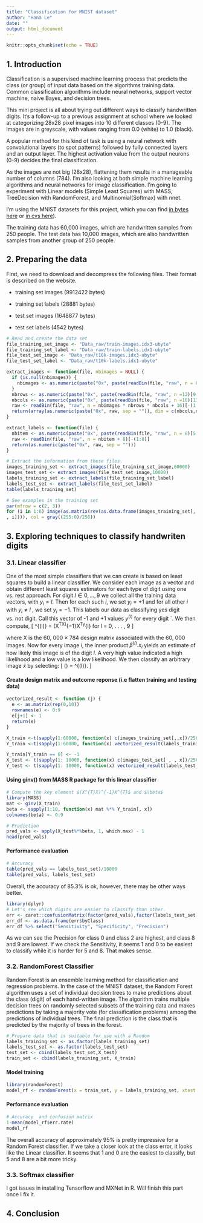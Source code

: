 ```yaml
---
title: "Classification for MNIST dataset"
author: "Hana Le"
date: ""
output: html_document
---
```


```r
knitr::opts_chunk$set(echo = TRUE)
```

## 1. Introduction

Classification is a supervised machine learning process that predicts the class (or group) of input data based on the algorithms training data. Common classification algorithms include neural networks, support vector machine, naive Bayes, and decision trees.

This mini project is all about trying out different ways to classify handwritten digits. It's a follow-up to a previous assignment at school where we looked at categorizing 28x28 pixel images into 10 different classes (0-9). The images are in greyscale, with values ranging from 0.0 (white) to 1.0 (black).

A popular method for this kind of task is using a neural network with convolutional layers (to spot patterns) followed by fully connected layers and an output layer. The highest activation value from the output neurons (0-9) decides the final classification.

As the images are not big (28x28), flattening them results in a manageable number of columns (784). I'm also looking at both simple machine learning algorithms and neural networks for image classification. I'm going to experiment with Linear models (Simple Least Squares) with MASS, TreeDecision with RandomForest, and  Multinomial(Softmax) with nnet.

I'm using the MNIST datasets for this project, which you can find [in bytes here](http://yann.lecun.com/exdb/mnist/) or [in cvs here](https://pjreddie.com/projects/mnist-in-csv/)).

The training data has 60,000 images, which are handwritten samples from 250 people. The test data has 10,000 images, which are also handwritten samples from another group of 250 people.

## 2. Preparing the data

First, we need to download and decompress the following files. Their format is described on the website.

- training set images (9912422 bytes)

- training set labels (28881 bytes)

- test set images (1648877 bytes)

- test set labels (4542 bytes)


```r
# Read and create the data set
file_training_set_image <- "Data_raw/train-images.idx3-ubyte"
file_training_set_label <- "Data_raw/train-labels.idx1-ubyte"
file_test_set_image <- "Data_raw/t10k-images.idx3-ubyte"
file_test_set_label <- "Data_raw/t10k-labels.idx1-ubyte"

extract_images <- function(file, nbimages = NULL) {
  if (is.null(nbimages)) {
    nbimages <- as.numeric(paste("0x", paste(readBin(file, "raw", n = 8)[5:8], collapse = ""), sep = ""))
  }
  nbrows <- as.numeric(paste("0x", paste(readBin(file, "raw", n =12)[9:12], collapse = ""), sep = ""))
  nbcols <- as.numeric(paste("0x", paste(readBin(file, "raw", n =16)[13:16], collapse = ""), sep = "")) 
  raw <- readBin(file, "raw", n = nbimages * nbrows * nbcols + 16)[-(1:16)]
  return(array(as.numeric(paste("0x", raw, sep = "")), dim = c(nbcols,nbrows,nbimages)))
}

extract_labels <- function(file) {
  nbitem <- as.numeric(paste("0x", paste(readBin(file, "raw", n = 8)[5:8], collapse = ""), sep = ""))
  raw <- readBin(file, "raw", n = nbitem + 8)[-(1:8)]
  return(as.numeric(paste("0x", raw, sep = "")))
}

```

```r
# Extract the information from these files.
images_training_set <- extract_images(file_training_set_image,60000)
images_test_set <- extract_images(file_test_set_image,10000)
labels_training_set <- extract_labels(file_training_set_label)
labels_test_set <- extract_labels(file_test_set_label)
table(labels_training_set)
```


```r
# See examples in the training set
par(mfrow = c(2, 3))
for (i in 1:6) image(as.matrix(rev(as.data.frame(images_training_set[,
, i]))), col = gray((255:0)/256))
```

## 3. Exploring techniques to classify handwriten digits
### 3.1. Linear classifier 

One of the most simple classifiers that we can create is based on least squares to build a linear classifier. We consider each image as a vector and obtain different least squares estimators for each type of digit using one vs. rest approach. For digit $l \in 0, . . . , 9$ we collect all the training data vectors, with $y_i = l$. Then for each such $i$, we set $y_i = +1$ and for all other $i$ with $y_i \neq l$ , we set $y_i = −1$. This labels our data as classifying yes digit vs. not digit. Call this vector of -1 and +1 values $y^(l)$ for every digit `.
We then compute,
\[
\beta^{(l)} = (X^TX)^{−1}X^Ty^{l} \quad for  \quad l = 0, . . . , 9
\]

where X is the 60, 000 × 784 design matrix associated with the 60, 000 images.
Now for every image i, the inner product $\beta^{(l)}.x_i$ yields an estimate of how likely this image is of the digit $l$. A very high value indicated a high likelihood and a low value is a low likelihood. We then classify an arbitrary image $\tilde{x}$ by selecting:
\[
\hat{y}(\tilde{x}) = \text{arg max} \beta^{(l)}. \tilde{x}
\]

#### Create design matrix and outcome reponse (i.e flatten training and testing data)

```r
vectorized_result <- function (j) {
  e <- as.matrix(rep(0,10))
  rownames(e) <- 0:9
  e[j+1] <- 1
  return(e)
}

X_train <-t(sapply(1:60000, function(x) c(images_training_set[,,x])/256)); 
Y_train <-t(sapply(1:60000, function(x) vectorized_result(labels_training_set[x])))

Y_train[Y_train == 0] <- -1
X_test <- t(sapply(1: 10000, function(x) c(images_test_set[ , , x])/256))
Y_test <- t(sapply(1: 10000, function(x) vectorized_result(labels_test_set[x])))

```


#### Using ginv() from MASS R package for this linear classifier


```r
# Compute the key element $(X^{T}X)^{-1}X^{T}$ and $\beta$
library(MASS)
mat <- ginv(X_train) 
beta <- sapply(1:10, function(x) mat %*% Y_train[, x])
colnames(beta) <- 0:9

```


```r
# Prediction
pred_vals <- apply(X_test%*%beta, 1, which.max) - 1
head(pred_vals)
```

#### Performance evaluation 

```r
# Accuracy 
table(pred_vals == labels_test_set)/10000
table(pred_vals, labels_test_set)
```

Overall, the accuracy of 85.3% is ok, however, there may be other ways better.

```r
library(dplyr)
# Let's see which digits are easier to classify than other.
err <- caret::confusionMatrix(factor(pred_vals),factor(labels_test_set))
err_df <- as.data.frame(err$byClass)
err_df %>% select("Sensitivity", "Specificity", "Precision")
```

As we can see the Precision for class 0 and class 2 are highest, and class 8 and 9 are lowest. If we check the Sensitivity, it seems 1 and 0 to be easiest to classify while it is harder for 5 and 8. That makes sense.

### 3.2. RandomForest Classifier

Random Forest is an ensemble learning method for classification and regression problems. In the case of the MNIST dataset, the Random Forest algorithm uses a set of individual decision trees to make predictions about the class (digit) of each hand-written image. The algorithm trains multiple decision trees on randomly selected subsets of the training data and makes predictions by taking a majority vote (for classification problems) among the predictions of individual trees. The final prediction is the class that is predicted by the majority of trees in the forest.


```r
# Prepare data that is suitable for use with a Random
labels_training_set <- as.factor(labels_training_set)
labels_test_set <- as.factor(labels_test_set)
test_set <- cbind(labels_test_set,X_test)
train_set <- cbind(labels_training_set, X_train)
```

#### Model training

```r
library(randomForest)
model_rf <- randomForest(x = train_set, y = labels_training_set, xtest = test_set, ntree = 50)
```

#### Performance evaluation

```r
# Accuracy  and confusion matrix
1-mean(model_rf$err.rate)
model_rf
```

The overall accuracy of approximately 95% is pretty impressive for a Random Forest classifier. If we take a closer look at the class error, it looks like the Linear classifier. It seems that 1 and 0 are the easiest to classify, but 5 and 8 are a bit more tricky.

### 3.3. Softmax classifier

I got issues in installing Tensorflow and MXNet in R. Will finish this part once I fix it.

## 4. Conclusion
